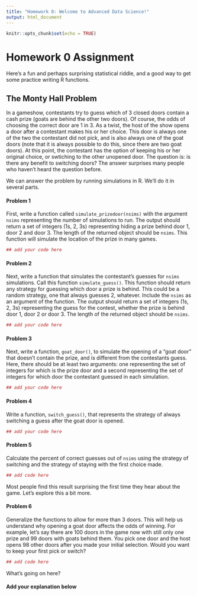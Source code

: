 ```yaml
---
title: "Homework 0: Welcome to Advanced Data Science!"
output: html_document
---
```


```r
knitr::opts_chunk$set(echo = TRUE)
```


# Homework 0 Assignment

Here's a fun and perhaps surprising statistical riddle, and a good way to get some practice writing R functions.

## The Monty Hall Problem

In a gameshow, contestants try to guess which of 3 closed doors contain a cash prize (goats are behind the other two doors). Of course, the odds of choosing the correct door are 1 in 3. As a twist, the host of the show opens a door after a contestant makes his or her choice. This door is always one of the two the contestant did not pick, and is also always one of the goat doors (note that it is always possible to do this, since there are two goat doors). At this point, the contestant has the option of keeping his or her original choice, or swtiching to the other unopened door. The question is: is there any benefit to switching doors? The answer surprises many people who haven't heard the question before.

We can answer the problem by running simulations in R. We'll do it in several parts.

#### Problem 1

First, write a function called `simulate_prizedoor(nsims)` with the argument `nsims` representing the number of simulations to run. The output should return a set of integers (1s, 2, 3s) representing hiding a prize behind door 1, door 2 and door 3. The length of the returned object should be `nsims`. This function will simulate the location of the prize in many games.

```r
## add your code here

```

#### Problem 2

Next, write a function that simulates the contestant's guesses for `nsims` simulations. Call this function `simulate_guess()`. This function should return any strategy for guessing which door a prize is behind. This could be a random strategy, one that always guesses 2, whatever. Include the `nsims` as an argument of the function. The output should return a set of integers (1s, 2, 3s) representing the guess for the contest, whether the prize is behind door 1, door 2 or door 3. The length of the returned object should be `nsims`. 

```r
## add your code here 

```

#### Problem 3 

Next, write a function, `goat_door()`, to simulate the opening of a "goat door" that doesn't contain the prize, and is different from the contestants guess. Here, there should be at least two arguments: one representing the set of integers for which is the prize door and a second representing the set of integers for which door the contestant guessed in each simulation. 

```r
## add your code here

```

#### Problem 4 

Write a function, `switch_guess()`, that represents the strategy of always switching a guess after the goat door is opened. 

```r
## add your code here

```

#### Problem 5 

Calculate the percent of correct guesses out of `nsims` using the strategy of switching and the strategy of staying with the first choice made. 

```r
## add code here 

```

Most people find this result surprising the first time they hear about the game. Let's explore this a bit more. 

#### Problem 6

Generalize the functions to allow for more than 3 doors. This will help us understand why opening a goat door affects the odds of winning. For example, let's say there are 100 doors in the game now with still only one prize and 99 doors with goats behind them. You pick one door and the host opens 98 other doors after you made your initial selection. Would you want to keep your first pick or switch? 

```r
## add code here 

```

What's going on here? 

#### Add your explanation below
